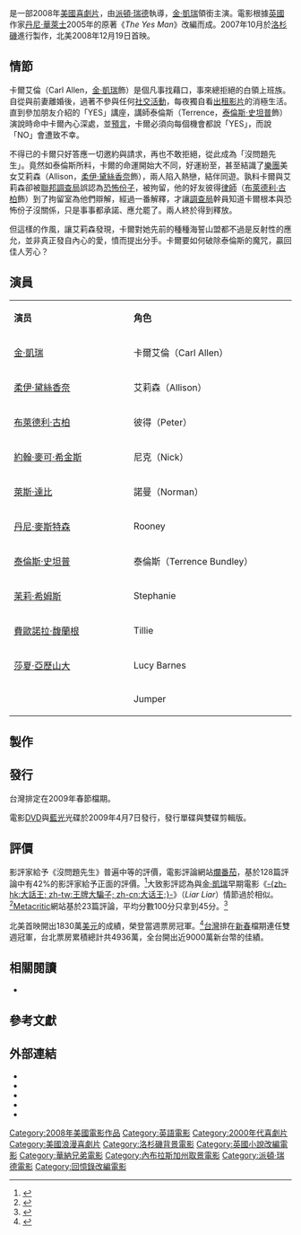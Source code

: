 {{noteTA
|T=zh-hans:沒问题先生;zh-hk:乜都得先生;zh-tw:沒問題先生;
|G1=Show
|1=zh-hans:沒问题先生;zh-hk:乜都得先生;zh-tw:沒問題先生;
|2=zh-tw:柔伊;zh-hk:素兒;zh-cn:佐伊;
|3=zh-tw:黛絲香奈;zh-hk:達莎妮;zh-cn:丹斯切尔;}}
{{Infobox Film
| name           = 沒問題先生
| original_name  = ''Yes Man''
| image          = YesManposter.jpg
| caption        = 電影海報
| director       = [[派頓·瑞德|派頓·瑞德]]（Peyton Reed）
| producer       = [[金·凱瑞|金·凱瑞]]<br />[[大衛·海曼|大衛·海曼]]<br />[[理查·賽納克|理查·賽納克]]
| writer         = [[尼可拉斯·史托勒|尼可拉斯·史托勒]]<br />傑拉德·保羅<br />安德魯·摩格
| based_on       = [[丹尼·華萊士|丹尼·華萊士]]（Danny Wallace）<br>《The Yes Man》
| narrator       = 
| starring       = [[金·凱瑞|金·凱瑞]]<br />[[泰倫斯·史坦普|泰倫斯·史坦普]]<br />[[柔伊·黛絲香奈|柔伊·黛絲香奈]]<br />[[布萊德利·古柏|布萊德利·古柏]]<br />[[萊斯·達比|萊斯·達比]]<br />[[丹尼·麥斯特森|丹尼·麥斯特森]]
| music          = 
| cinematography = [[羅勃·約曼|羅勃·約曼]]
| editing        = 克雷格·艾爾帕特
| distributor    = [[華納兄弟|華納兄弟]]
| studio = {{Plainlist|
* [[威秀電影|威秀電影]]
* 赛纳克公司
* [[盛日影业|盛日影业]]
}}
| released       = {{start date|2008|12|19}}{{flagicon|USA}}{{flagicon|ESP}}<br />2008年12月26日{{flagicon|UK}}<br />2009年1月1日{{flagicon|AUS}}<br />2009年1月23日{{flagicon|TWN}}
| runtime        = 104分鐘
| country        = {{USA}}
| language       = [[英語|英語]]
| budget         = 7000萬美元
| gross          = 2.25億美元<ref>{{Cite web |url=http://www.boxofficemojo.com/movies/?id=yesman.htm |title=存档副本 |accessdate=2009-03-13 |archive-date=2012-03-23 |archive-url=https://www.webcitation.org/66NUrwtN2?url=http://www.boxofficemojo.com/movies/?id=yesman.htm |dead-url=no }}</ref>	      	   
| website        = 
| amg_id         = 1:409444
| imdb_id        = 1068680
| tw_name        = 沒問題先生
| cn_name        = 沒问题先生
| hk_name        = 乜都得先生
}}
{{作品名稱|name=''Yes Man''|hk=乜都得先生|tw=沒問題先生|equiv-cn=tw}}是一部2008年[[美國|美國]][[喜劇片|喜劇片]]，由[[派頓·瑞德|派頓·瑞德]]執導，[[金·凱瑞|金·凱瑞]]領銜主演。電影根據[[英國|英國]]作家[[丹尼·華萊士|丹尼·華萊士]]2005年的原著《''The Yes Man''》改編而成。2007年10月於[[洛杉磯|洛杉磯]]進行製作，北美2008年12月19日首映。

== 情節 ==
卡爾艾倫（Carl Allen，[[金·凱瑞|金·凱瑞]]飾）是個凡事找藉口，事來總拒絕的白領上班族。自從與前妻離婚後，過著不參與任何[[社交活動|社交活動]]，每夜獨自看[[出租影片|出租影片]]的消極生活。直到參加朋友介紹的「YES」講座，講師泰倫斯（Terrence，[[泰倫斯·史坦普|泰倫斯·史坦普]]飾）演說時命中卡爾內心深處，並[[預言|預言]]，卡爾必須向每個機會都說「YES」，而說「NO」會遭致不幸。

不得已的卡爾只好答應一切邀約與請求，再也不敢拒絕，從此成為「沒問題先生」。竟然如泰倫斯所料，卡爾的命運開始大不同，好運紛至，甚至結識了[[樂團|樂團]]美女艾莉森（Allison，[[柔伊·黛絲香奈|柔伊·黛絲香奈]]飾），兩人陷入熱戀，結伴同遊。孰料卡爾與艾莉森卻被[[聯邦調查局|聯邦調查局]]誤認為[[恐怖份子|恐怖份子]]，被拘留，他的好友彼得[[律師|律師]]（[[布萊德利·古柏|布萊德利·古柏]]飾）到了拘留室為他們辯解，經過一番解釋，才讓[[調查局|調查局]]幹員知道卡爾根本與恐怖份子沒關係，只是事事都承諾、應允罷了。兩人終於得到釋放。

但這樣的作風，讓艾莉森發現，卡爾對她先前的種種海誓山盟都不過是反射性的應允，並非真正發自內心的愛，憤而提出分手。卡爾要如何破除泰倫斯的魔咒，贏回佳人芳心？

== 演員 ==
{|class="wikitable" width="60%"
|- style="background:cornflowerblue; color:white" align=center
| style="width:4%"|'''演员'''
| style="width:4%"|'''角色'''
|-align=center
| [[金·凱瑞|金·凱瑞]]|| 卡爾艾倫（Carl Allen）
|-align=center
| [[柔伊·黛絲香奈|柔伊·黛絲香奈]]|| 艾莉森（Allison）
|-align=center
| [[布萊德利·古柏|布萊德利·古柏]]|| 彼得（Peter）
|-align=center
| [[約翰·麥可·希金斯|約翰·麥可·希金斯]]|| 尼克（Nick）
|-align=center
| [[萊斯·達比|萊斯·達比]]|| 諾曼（Norman）
|-align=center
| [[丹尼·麥斯特森|丹尼·麥斯特森]]|| Rooney
|-align=center
| [[泰倫斯·史坦普|泰倫斯·史坦普]]|| 泰倫斯（Terrence Bundley）
|-align=center
| [[茉莉·希姆斯|茉莉·希姆斯]]|| Stephanie 
|-align=center
| [[費歐諾拉·馥蘭根|費歐諾拉·馥蘭根]]|| Tillie 
|-align=center
| [[莎夏·亞歷山大|莎夏·亞歷山大]]|| Lucy Barnes 
|-align=center
| {{Internal link helper/en|路易·古茲曼|Luis Guzmán}}|| Jumper
|}

== 製作 ==

== 發行 ==
台灣排定在2009年春節檔期。

電影[[DVD|DVD]]與[[藍光|藍光]]光碟於2009年4月7日發行，發行單碟與雙碟剪輯版。

== 評價 ==
影評家給予《沒問題先生》普遍中等的評價，電影評論網站[[爛番茄|爛番茄]]，基於128篇評論中有42%的影評家給予正面的評價。<ref>{{cite web | url=http://www.rottentomatoes.com/m/yes_man/ | title=Yes Man Movie Reviews | work=[[Rotten_Tomatoes|Rotten Tomatoes]] | publisher=IGN Entertainment, Inc | accessdate=2008-12-21 | archive-date=2008-12-20 | archive-url=https://web.archive.org/web/20081220071219/http://www.rottentomatoes.com/m/yes_man/ | dead-url=no }}</ref>大致影評認為與[[金·凱瑞|金·凱瑞]]早期電影《[[大話王|-{zh-hk:大話王; zh-tw:王牌大騙子; zh-cn:大话王;}-]]》（''Liar Liar''）情節過於相似。<ref>{{cite web | url=http://www.rottentomatoes.com/m/yes_man/news/1786944/critics_consensus_no_to_yes_man_seven_pounds_is_too_heavy | title=Critics Consensus: No To Yes Man; Seven Pounds Is Too Heavy | work=[[Rotten_Tomatoes|Rotten Tomatoes]] | publisher=IGN Entertainment, Inc | date=December 18, 2008 | accessdate=2008-12-21 | archive-date=2008-12-20 | archive-url=https://web.archive.org/web/20081220041526/http://www.rottentomatoes.com/m/yes_man/news/1786944/critics_consensus_no_to_yes_man_seven_pounds_is_too_heavy | dead-url=no }}</ref>[[Metacritic|Metacritic]]網站基於23篇評論，平均分數100分只拿到45分。<ref>{{cite web | url=http://www.metacritic.com/film/titles/yesman | title=Yes Man (2008):Reviews | publisher=Metacritic | accessdate=2008-12-21 | archive-date=2008-12-16 | archive-url=https://web.archive.org/web/20081216010723/http://www.metacritic.com/film/titles/yesman | dead-url=no }}</ref> 

北美首映開出1830萬[[美元|美元]]的成績，榮登當週票房冠軍。<ref>{{cite web | url=http://www.boxofficemojo.com/weekend/chart/?yr=2008&wknd=51&p=.htm | title=Weekend Box Office Results for December 19–21, 2008 | publisher=[[Box_Office_Mojo|Box Office Mojo]] | accessdate=2008-12-21 | archive-date=2008-12-24 | archive-url=https://web.archive.org/web/20081224010314/http://www.boxofficemojo.com/weekend/chart/?yr=2008&wknd=51&p=.htm | dead-url=no }}</ref>[[台灣|台灣]]排在[[臺灣新年|新春]]檔期連任雙週冠軍，台北票房累積總計共4936萬，全台開出近9000萬新台幣的佳績。

== 相關閱讀 ==
* {{cite book | last=Wallace | first=Danny | title=Yes Man | url=https://archive.org/details/yesman00wall | type=Paperback | publisher=Simon Spotlight Entertainment | isbn=1416595538 |date=2008年11月}}

== 參考文獻 ==
<div class="references-small">
<references />
</div>

== 外部連結 ==
* {{imdb title|id=1068680}}
* {{mojo title|id=yesman}}
* {{metacritic film|id=yesman}}
* {{rotten-tomatoes|id=yes_man}}
* {{Allmovie title|409444}}

{{start box}}
{{succession prize box | '''[[當地球停止轉動|-{zh-hans:地球停转之日;zh-hk:地球停轉日;zh-tw:當地球停止轉動;}-]]''' | '''[[馬利與我|馬利與我]]''' | {{flagicon|US}}[[2008年全美週末票房冠軍|2008年全美週末票房冠軍]] | 12月21日}}
{{succession prize box | '''[[赤壁：決戰天下|赤壁：決戰天下]]''' | '''[[班傑明的奇幻旅程|-{zh-hans:返老还童;zh-hk:奇幻逆緣;zh-tw:班傑明的奇幻旅程;}-]]''' | {{flagicon|TWN}}[[2009年台北週末票房冠軍|2009年台北週末票房冠軍]] | 2月1日-2月8日}}
{{end box}}

{{派頓·瑞德}}
{{DEFAULTSORT:Yes Man}}
[[Category:2008年美國電影作品|Category:2008年美國電影作品]]
[[Category:英語電影|Category:英語電影]]
[[Category:2000年代喜劇片|Category:2000年代喜劇片]]
[[Category:美國浪漫喜劇片|Category:美國浪漫喜劇片]]
[[Category:洛杉磯背景電影|Category:洛杉磯背景電影]]
[[Category:英國小說改編電影|Category:英國小說改編電影]]
[[Category:華納兄弟電影|Category:華納兄弟電影]]
[[Category:內布拉斯加州取景電影|Category:內布拉斯加州取景電影]]
[[Category:派頓·瑞德電影|Category:派頓·瑞德電影]]
[[Category:回憶錄改編電影|Category:回憶錄改編電影]]